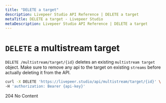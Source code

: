 ```yaml
---
title: "DELETE a target"
description: Livepeer Studio API Reference | DELETE a target
metaTitle: DELETE a target - Livepeer Studio
metaDescription: Livepeer Studio API Reference | DELETE a target
---
```


# `DELETE` a multistream target

`DELETE /multistream/target/{id}` deletes an existing `multistream target`
object. Make sure to remove any api to the target on existing `streams`
before actually deleting it from the API.

```bash
curl -X DELETE 'https://livepeer.studio/api/multistream/target/{id}' \
-H 'authorization: Bearer {api-key}'
```

204 No Content
